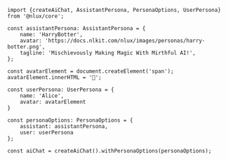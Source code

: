 ```tsx
import {createAiChat, AssistantPersona, PersonaOptions, UserPersona} from '@nlux/core';

const assistantPersona: AssistantPersona = {
    name: 'HarryBotter',
    avatar: 'https://docs.nlkit.com/nlux/images/personas/harry-botter.png',
    tagline: 'Mischievously Making Magic With Mirthful AI!',
};

const avatarElement = document.createElement('span');
avatarElement.innerHTML = '👩';

const userPersona: UserPersona = {
    name: 'Alice',
    avatar: avatarElement
}

const personaOptions: PersonaOptions = {
    assistant: assistantPersona,
    user: userPersona
};

const aiChat = createAiChat().withPersonaOptions(personaOptions);
```
